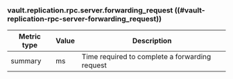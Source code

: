 ### vault.replication.rpc.server.forwarding_request ((#vault-replication-rpc-server-forwarding_request))

Metric type | Value | Description
----------- | ----- | -----------
summary     | ms    | Time required to complete a forwarding request